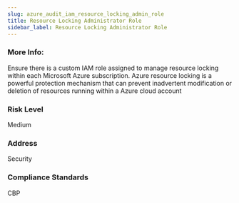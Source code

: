 ```yaml
---
slug: azure_audit_iam_resource_locking_admin_role
title: Resource Locking Administrator Role
sidebar_label: Resource Locking Administrator Role
---
```


### More Info:

Ensure there is a custom IAM role assigned to manage resource locking within each Microsoft Azure subscription. Azure resource locking is a powerful protection mechanism that can prevent inadvertent modification or deletion of resources running within a Azure cloud account

### Risk Level

Medium

### Address

Security

### Compliance Standards

CBP

